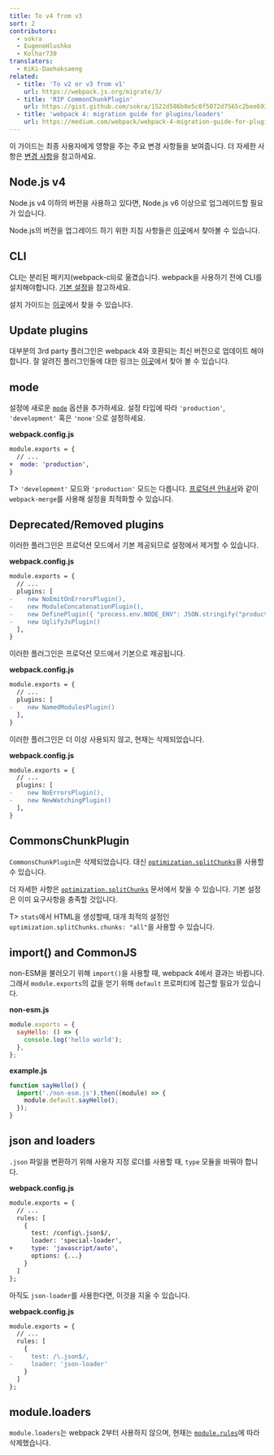 ```yaml
---
title: To v4 from v3
sort: 2
contributors:
  - sokra
  - EugeneHlushko
  - Kolhar730
translators:
  - KiKi-Daehaksaeng
related:
  - title: 'To v2 or v3 from v1'
    url: https://webpack.js.org/migrate/3/
  - title: 'RIP CommonChunkPlugin'
    url: https://gist.github.com/sokra/1522d586b8e5c0f5072d7565c2bee693
  - title: 'webpack 4: migration guide for plugins/loaders'
    url: https://medium.com/webpack/webpack-4-migration-guide-for-plugins-loaders-20a79b927202
---
```


이 가이드는 최종 사용자에게 영향을 주는 주요 변경 사항들을 보여줍니다. 더 자세한 사항은 [변경 사항](https://github.com/webpack/webpack/releases)을 참고하세요.

## Node.js v4

Node.js v4 이하의 버전을 사용하고 있다면, Node.js v6 이상으로 업그레이드할 필요가 있습니다.

Node.js의 버전을 업그레이드 하기 위한 지침 사항들은 [이곳](https://stackoverflow.com/questions/10075990/upgrading-node-js-to-latest-version)에서 찾아볼 수 있습니다.

## CLI

CLI는 분리된 패키지(webpack-cli)로 옮겼습니다. webpack을 사용하기 전에 CLI를 설치해야합니다. [기본 설정](/guides/getting-started/#basic-setup)을 참고하세요.

설치 가이드는 [이곳](/guides/installation)에서 찾을 수 있습니다.

## Update plugins

대부분의 3rd party 플러그인은 webpack 4와 호환되는 최신 버전으로 업데이트 해야합니다. 잘 알려진 플러그인들에 대한 링크는 [이곳](/awesome-webpack/#webpack-plugins)에서 찾아 볼 수 있습니다.

## mode

설정에 새로운 [`mode`](/configuration/mode/) 옵션을 추가하세요. 설정 타입에 따라 `'production'`, `'development'` 혹은 `'none'`으로 설정하세요.

**webpack.config.js**

```diff
module.exports = {
  // ...
+  mode: 'production',
}
```

T> `'development'` 모드와 `'production'` 모드는 다릅니다. [프로덕션 안내서](/guides/production/#setup)와 같이 `webpack-merge`를 사용해 설정을 최적화할 수 있습니다.

## Deprecated/Removed plugins

이러한 플러그인은 프로덕션 모드에서 기본 제공되므로 설정에서 제거할 수 있습니다.

**webpack.config.js**

```diff
module.exports = {
  // ...
  plugins: [
-    new NoEmitOnErrorsPlugin(),
-    new ModuleConcatenationPlugin(),
-    new DefinePlugin({ "process.env.NODE_ENV": JSON.stringify("production") })
-    new UglifyJsPlugin()
  ],
}
```

이러한 플러그인은 프로덕션 모드에서 기본으로 제공됩니다.

**webpack.config.js**

```diff
module.exports = {
  // ...
  plugins: [
-    new NamedModulesPlugin()
  ],
}
```

이러한 플러그인은 더 이상 사용되지 않고, 현재는 삭제되었습니다.

**webpack.config.js**

```diff
module.exports = {
  // ...
  plugins: [
-    new NoErrorsPlugin(),
-    new NewWatchingPlugin()
  ],
}
```

## CommonsChunkPlugin

`CommonsChunkPlugin`은 삭제되었습니다. 대신 [`optimization.splitChunks`](/configuration/optimization/#optimizationsplitchunks)을 사용할 수 있습니다.

더 자세한 사항은 [`optimization.splitChunks`](/configuration/optimization/#optimizationsplitchunks) 문서에서 찾을 수 있습니다. 기본 설정은 이미 요구사항을 충족할 것입니다.

T> `stats`에서 HTML을 생성할때, 대개 최적의 설정인 `optimization.splitChunks.chunks: "all"`을 사용할 수 있습니다.

## import() and CommonJS

non-ESM을 불러오기 위해 `import()`을 사용할 때, webpack 4에서 결과는 바뀝니다. 그래서 `module.exports`의 값을 얻기 위해 `default` 프로퍼티에 접근할 필요가 있습니다.

**non-esm.js**

```javascript
module.exports = {
  sayHello: () => {
    console.log('hello world');
  },
};
```

**example.js**

```javascript
function sayHello() {
  import('./non-esm.js').then((module) => {
    module.default.sayHello();
  });
}
```

## json and loaders

`.json` 파일을 변환하기 위해 사용자 지정 로더를 사용할 때, `type` 모듈을 바꿔야 합니다.

**webpack.config.js**

```diff
module.exports = {
  // ...
  rules: [
    {
      test: /config\.json$/,
      loader: 'special-loader',
+     type: 'javascript/auto',
      options: {...}
    }
  ]
};
```

아직도 `json-loader`를 사용한다면, 이것을 지울 수 있습니다.

**webpack.config.js**

```diff
module.exports = {
  // ...
  rules: [
    {
-     test: /\.json$/,
-     loader: 'json-loader'
    }
  ]
};
```

## module.loaders

`module.loaders`는 webpack 2부터 사용하지 않으며, 현재는 [`module.rules`](/configuration/module/#rule)에 따라 삭제했습니다.